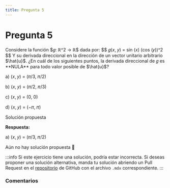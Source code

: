 ```yaml
---
title: Pregunta 5
---
```



# Pregunta 5

<div className="exercise">
Considere la función $𝑔: ℝ^2 → ℝ$ dada por:
$$
𝑔(𝑥, 𝑦) = sin (𝑥) (cos (𝑦))^2
$$
Y su derivada direccional en la dirección de un vector unitario arbitrario $\hat{u}$.
¿En cuál de los siguientes puntos, la derivada direccional de 𝑔 es **NULA** para todo valor posible de
$\hat{u}$?

a) (𝑥, 𝑦) = (𝜋/3, 𝜋/2)

b) (𝑥, 𝑦) = (𝜋/2, 𝜋/3)

c) (𝑥, 𝑦) = (0, 0)

d) (𝑥, 𝑦) = (−𝜋, 𝜋)

</div>

<MDXDetails>
<summary>Solución propuesta</summary>

<div className="exercise">

**Respuesta:**

a) (𝑥, 𝑦) = (𝜋/3, 𝜋/2)

Aún no hay solución propuesta 🥲
</div>

:::info
Si este ejercicio tiene una solución, podría estar incorrecta. Si deseas proponer una solución alternativa, manda tu solución abriendo
un Pull Request en el [repositorio](https://github.com/crow-rojas/apuntes-fundamentals/pulls) de GitHub con el archivo
`.mdx` correspondiente.
:::

</MDXDetails>

### Comentarios

<Disqus
  url="https://crow-rojas.github.io/apuntes-fundamentals/docs/mathematics/linear-algebra/exercises/2024-2/p08"
  identifier="docs/mathematics/linear-algebra/exercises/2024-2/p08"
  title="2024-2 Álgebra Lineal - Pregunta 08"
/>
